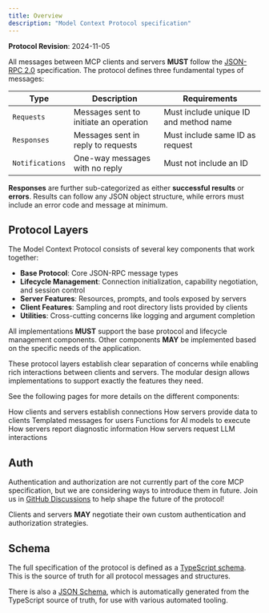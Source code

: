```yaml
---
title: Overview
description: "Model Context Protocol specification"
---
```

<Note>**Protocol Revision**: 2024-11-05</Note>

All messages between MCP clients and servers **MUST** follow the
[JSON-RPC 2.0](https://www.jsonrpc.org/specification) specification. The protocol defines
three fundamental types of messages:

| Type            | Description                            | Requirements                           |
| --------------- | -------------------------------------- | -------------------------------------- |
| `Requests`      | Messages sent to initiate an operation | Must include unique ID and method name |
| `Responses`     | Messages sent in reply to requests     | Must include same ID as request        |
| `Notifications` | One-way messages with no reply         | Must not include an ID                 |

**Responses** are further sub-categorized as either **successful results** or **errors**.
Results can follow any JSON object structure, while errors must include an error code and
message at minimum.

## Protocol Layers

The Model Context Protocol consists of several key components that work together:

- **Base Protocol**: Core JSON-RPC message types
- **Lifecycle Management**: Connection initialization, capability negotiation, and
  session control
- **Server Features**: Resources, prompts, and tools exposed by servers
- **Client Features**: Sampling and root directory lists provided by clients
- **Utilities**: Cross-cutting concerns like logging and argument completion

All implementations **MUST** support the base protocol and lifecycle management
components. Other components **MAY** be implemented based on the specific needs of the
application.

These protocol layers establish clear separation of concerns while enabling rich
interactions between clients and servers. The modular design allows implementations to
support exactly the features they need.

See the following pages for more details on the different components:

<CardGroup cols={3}>
  <Card title="Lifecycle" icon="arrows-rotate" href="/specification/2024-11-05/basic/lifecycle">
    How clients and servers establish connections
  </Card>
  <Card title="Resources" icon="file" href="/specification/2024-11-05/server/resources">
    How servers provide data to clients
  </Card>
  <Card title="Prompts" icon="comments" href="/specification/2024-11-05/server/prompts">
    Templated messages for users
  </Card>
  <Card title="Tools" icon="screwdriver-wrench" href="/specification/2024-11-05/server/tools">
    Functions for AI models to execute
  </Card>
  <Card title="Logging" icon="clipboard" href="/specification/2024-11-05/server/utilities/logging">
    How servers report diagnostic information
  </Card>
  <Card title="Sampling" icon="code" href="/specification/2024-11-05/client/sampling">
    How servers request LLM interactions
  </Card>
</CardGroup>

## Auth

Authentication and authorization are not currently part of the core MCP specification,
but we are considering ways to introduce them in future. Join us in
[GitHub Discussions](https://github.com/modelcontextprotocol/specification/discussions)
to help shape the future of the protocol!

Clients and servers **MAY** negotiate their own custom authentication and authorization
strategies.

## Schema

The full specification of the protocol is defined as a
[TypeScript schema](http://github.com/modelcontextprotocol/specification/tree/main/schema/2024-11-05/schema.ts).
This is the source of truth for all protocol messages and structures.

There is also a
[JSON Schema](http://github.com/modelcontextprotocol/specification/tree/main/schema/2024-11-05/schema.json),
which is automatically generated from the TypeScript source of truth, for use with
various automated tooling.
